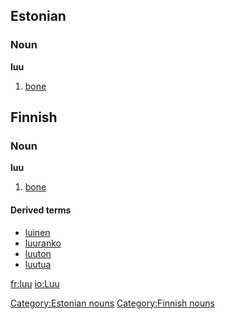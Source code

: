 ==Estonian==

===Noun===
'''luu'''

#[[bone]]

==Finnish==
{{Finnish index|lu}}

===Noun===
'''luu'''

#[[bone]]

====Derived terms====
*[[luinen]]
*[[luuranko]]
*[[luuton]]
*[[luutua]]

[[Category:Estonian nouns]]
[[Category:Finnish nouns]]

[[fr:luu]]
[[io:Luu]]